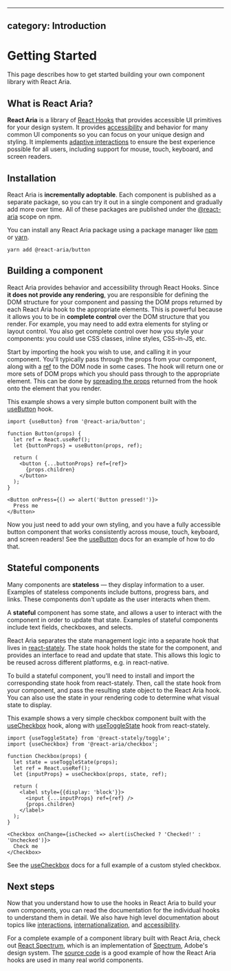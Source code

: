 <!-- Copyright 2020 Adobe. All rights reserved.
This file is licensed to you under the Apache License, Version 2.0 (the "License");
you may not use this file except in compliance with the License. You may obtain a copy
of the License at http://www.apache.org/licenses/LICENSE-2.0
Unless required by applicable law or agreed to in writing, software distributed under
the License is distributed on an "AS IS" BASIS, WITHOUT WARRANTIES OR REPRESENTATIONS
OF ANY KIND, either express or implied. See the License for the specific language
governing permissions and limitations under the License. -->


---
category: Introduction
---

# Getting Started

This page describes how to get started building your own component library with React Aria.

## What is React Aria?

**React Aria** is a library of [React Hooks](https://reactjs.org/docs/hooks-intro.html) that provides 
accessible UI primitives for your design system. It provides [accessibility](accessibility.html) and behavior for many common 
UI components so you can focus on your unique design and styling. It implements [adaptive interactions](interactions.html) 
to ensure the best experience possible for all users, including support for mouse, touch, keyboard, and 
screen readers.

## Installation

React Aria is **incrementally adoptable**. Each component is published as a separate package, so you can try it
out in a single component and gradually add more over time. All of these packages are published under the 
[@react-aria](https://www.npmjs.com/org/react-aria) scope on npm.

You can install any React Aria package using a package manager like [npm](https://docs.npmjs.com/cli/npm) or
[yarn](https://classic.yarnpkg.com/lang/en/).

```
yarn add @react-aria/button
```

## Building a component

React Aria provides behavior and accessibility through React Hooks. Since **it does not provide any rendering**,
you are responsible for defining the DOM structure for your component and passing the DOM props returned by each
React Aria hook to the appropriate elements. This is powerful because it allows you to be in **complete control** over
the DOM structure that you render. For example, you may need to add extra elements for styling or layout control.
You also get complete control over how you style your components: you could use CSS classes, inline styles, CSS-in-JS, etc.

Start by importing the hook you wish to use, and calling it in your component. You'll typically pass through the props
from your component, along with a [ref](https://reactjs.org/docs/refs-and-the-dom.html) to the DOM node in some cases. 
The hook will return one or more sets of DOM props which you should pass through to the appropriate element. This can be 
done by [spreading the props](https://reactjs.org/docs/jsx-in-depth.html#spread-attributes) returned from the hook onto
the element that you render.

This example shows a very simple button component built with the [useButton](useButton.html) hook.

```tsx example
import {useButton} from '@react-aria/button';

function Button(props) {
  let ref = React.useRef();
  let {buttonProps} = useButton(props, ref);

  return (
    <button {...buttonProps} ref={ref}>
      {props.children}
    </button>
  );
}

<Button onPress={() => alert('Button pressed!')}>
  Press me
</Button>
```

Now you just need to add your own styling, and you have a fully accessible button component that works consistently
across mouse, touch, keyboard, and screen readers! See the [useButton](useButton.html) docs for an example of how to do that.

## Stateful components

Many components are **stateless** — they display information to a user. Examples of stateless components include buttons,
progress bars, and links. These components don't update as the user interacts when them.

A **stateful** component has some state, and allows a user to interact with the component in order to update that state.
Examples of stateful components include text fields, checkboxes, and selects.

React Aria separates the state management logic into a separate hook that lives in [react-stately](../react-stately/index.html).
The state hook holds the state for the component, and provides an interface to read and update that state. This allows
this logic to be reused across different platforms, e.g. in react-native.

To build a stateful component, you'll need to install and import the corresponding state hook from react-stately.
Then, call the state hook from your component, and pass the resulting state object to the React Aria hook.
You can also use the state in your rendering code to determine what visual state to display.

This example shows a very simple checkbox component built with the [useCheckbox](useCheckbox.html) hook, along
with [useToggleState](../react-stately/useToggleState.html) hook from react-stately.

```tsx example
import {useToggleState} from '@react-stately/toggle';
import {useCheckbox} from '@react-aria/checkbox';

function Checkbox(props) {
  let state = useToggleState(props);
  let ref = React.useRef();
  let {inputProps} = useCheckbox(props, state, ref);

  return (
    <label style={{display: 'block'}}>
      <input {...inputProps} ref={ref} />
      {props.children}
    </label>
  );
}

<Checkbox onChange={isChecked => alert(isChecked ? 'Checked!' : 'Unchecked')}>
  Check me
</Checkbox>
```

See the [useCheckbox](useCheckbox.html) docs for a full example of a custom styled checkbox.

## Next steps

Now that you understand how to use the hooks in React Aria to build your own components, you can read the documentation
for the individual hooks to understand them in detail. We also have high level documentation about topics like 
[interactions](interactions.html), [internationalization](internationalization.html), and [accessibility](accessibility.html).

For a complete example of a component library built with React Aria, check out [React Spectrum](../react-spectrum/index.html),
which is an implementation of [Spectrum](https://spectrum.adobe.com/), Adobe's design system.
The [source code](https://github.com/adobe-private/react-spectrum-v3/tree/master/packages/%40react-spectrum) is a good
example of how the React Aria hooks are used in many real world components.
